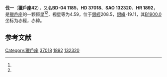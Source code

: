{{Starbox begin
| name = 獵戶座42
}}
{{Starbox observe
| epoch = [[J2000.0|J2000.0]]
| constell = [[獵戶座|獵戶座]]<ref name=SIMBAD>{{cite web
 | url=http://simbad.u-strasbg.fr/simbad/sim-id?Ident=HR+1892
 | title =Pulsating variable Star
 | publisher=Centre de Données astronomiques de Strasbourg
 | work=SIMBAD
 | accessdate=2012-07-13}}</ref><ref name=DATA>{{cite web
 | url=http://vizier.u-strasbg.fr/viz-bin/VizieR-5?-out.add=.&-source=5050&-corr=PK=HR&-out.max=9999&HR=1892
 | title=VizieR Detailed Page
 | accessdate=2012-07-13
 | archive-date=2019-02-22
 | archive-url=https://web.archive.org/web/20190222202539/http://vizier.u-strasbg.fr/viz-bin/VizieR-5?-out.add=.&-source=5050&-corr=PK=HR&-out.max=9999&HR=1892
 | dead-url=no
 }}</ref>
| 星官 = [[伐_(星官)|伐]]
| ra = {{RA|5|35|23.2}}<ref name=SIMBAD /><ref name=DATA />
| dec = {{DEC|-4|50|18}}<ref name=SIMBAD /><ref name=DATA />
| appmag_v = 4.59<ref name=SIMBAD /><ref name=DATA />
}}
{{Starbox character
| class = B1V<ref name=SIMBAD /><ref name=DATA />
| b-v = -0.19<ref name=SIMBAD /><ref name=DATA />
| u-b = -0.94<ref name=SIMBAD /><ref name=DATA />
| r-i = -0.18<ref name=SIMBAD /><ref name=DATA />
| variable = 
}}
{{Starbox astrometry
| radial_v = -0.94
| prop_mo_ra = 30
| parallax = 0.006
| p_error = 
}}
{{Starbox catalog
| names =BD-04 1185，[[SAO星表|SAO]] 132320，[[HD星表|HD]] 37018，[[HR星表|HR]] 1892}}
{{Starbox reference |Simbad=HR+1892}}
{{Starbox end}}

'''伐一'''（'''獵戶座42'''），又名'''BD-04 1185'''，'''HD 37018'''、'''SAO 132320'''、'''HR 1892'''，是[[獵戶座|獵戶座]]的一颗恒星<ref name=SIMBAD /><ref name=DATA />，视星等为4.59，位于[[銀道座標系|銀經]]208.5，[[銀道座標系|銀緯]]-19.11，其[[B1900.0|B1900.0]]坐标为赤經{{RA|5|30|27.1}}，赤緯{{DEC|-4|-19.11|14}}。

== 参考文献 ==
{{reflist}}

{{star-stub}}

{{獵戶座恒星}}
{{星官|伐|3|2}}
[[Category:獵戶座|Category:獵戶座]]
[[Category:HD和HDE天體|37018]]
[[Category:HR天體|1892]]
[[Category:SAO天體|132320]]